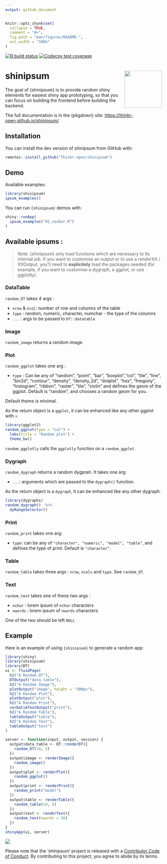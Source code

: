 ```yaml
---
output: github_document
---
```


<!-- README.md is generated from README.Rmd. Please edit that file -->

```r
knitr::opts_chunk$set(
  collapse = TRUE,
  comment = "#>",
  fig.path = "man/figures/README-",
  out.width = "100%"
)
```

<!-- badges: start -->
[![R build status](https://github.com/ThinkR-open/shinipsum/workflows/R-CMD-check/badge.svg)](https://github.com/ThinkR-open/shinipsum/actions)
[![Codecov test coverage](https://codecov.io/gh/ThinkR-open/shinipsum/branch/master/graph/badge.svg)](https://codecov.io/gh/ThinkR-open/shinipsum?branch=master)
<!-- badges: end -->

# shinipsum <img src="https://raw.githubusercontent.com/ThinkR-open/shinipsum/master/img/thinkr-hex-shinipsum.png" align="right" alt="" width="120" />

The goal of {shinipsum} is to provide random shiny elements for easiest shiny app prototyping, so that you can focus on building the frontend before building the backend.


The full documentation is in the {pkgdown} site: <https://thinkr-open.github.io/shinipsum/>

## Installation

You can install the dev version of shinipsum from GitHub with:

``` r
remotes::install_github("Thinkr-open/shinipsum")
```

## Demo 

Available examples: 

```r
library(shinipsum)
ipsum_examples()
```


You can run `{shinipsum}` demos with: 

```r
shiny::runApp(
  ipsum_examples("01_navbar.R")
)
```

## Available ipsums : 

> Note: {shinipsum} only load functions which are necessary to its internal job. If you want to customise an output or to use a renderXX / XXOutput, you'll need to **explicitely** load the packages needed (for example, if you want to customise a dygraph, a ggplot, or use ggplotly).

### DataTable 

`random_DT` takes 4 args : 

+ `nrow` & `ncol`: number of row and columns of the table
+ `type` : random, numeric, character, numchar - the type of the columns
+ `...` : args to be passed to `DT::datatable`

### Image

`random_image` returns a random image.

### Plot

`random_ggplot` takes one arg : 

+ `type` : Can be any of "random", "point", "bar", "boxplot","col", "tile", "line", "bin2d", "contour", "density", "density_2d", "dotplot", "hex", "freqpoly", "histogram", "ribbon", "raster", "tile", "violin" and defines the geom of the ggplot. Default is "random", and chooses a random geom for you.

Default theme is minimal.

As the return object is a `ggplot`, it can be enhanced like any other ggplot with `+`.

```r
library(ggplot2)
random_ggplot(type = "col") + 
  labs(title = "Random plot") + 
  theme_bw()
```

`random_ggplotly` calls the `ggplotly` function on a `random_ggplot`.  

### Dygraph

`random_dygraph` returns a random dygprah. It takes one arg: 

+ `...`: arguments which are passed to the `dygraph()` function. 

As the return object is a `dygraph`, it can be enhanced like any other dygraph.

```r
library(dygraphs)
random_dygraph()  %>% 
  dyRangeSelector()
```


### Print 

`random_print` takes one arg: 

+ `type`: can be any of `"character", "numeric", "model", "table"`, and defines the type of print. Default is `"character"`.


### Table 

`random_table` takes three args : `nrow`, `ncols` and `type`. See `random_DT`. 

### Text 

`random_text` takes one of these two args : 

+ `nchar` : lorem ipsum of `nchar` characters
+ `nwords` : lorem ipsum of `nwords` characters

One of the two should be left `NULL`

## Example

Here is an example of using `{shinipsum}` to generate a random app:

```r
library(shiny)
library(shinipsum)
library(DT)
ui <- fluidPage(
  h2("A Random DT"),
  DTOutput("data_table"),
  h2("A Random Image"),
  plotOutput("image", height = "300px"),
  h2("A Random Plot"),
  plotOutput("plot"),
  h2("A Random Print"),
  verbatimTextOutput("print"),
  h2("A Random Table"),
  tableOutput("table"),
  h2("A Random Text"),
  tableOutput("text")
)

server <- function(input, output, session) {
  output$data_table <- DT::renderDT({
    random_DT(10, 5)
  })
  output$image <- renderImage({
    random_image()
  })
  output$plot <- renderPlot({
    random_ggplot()
  })
  output$print <- renderPrint({
    random_print("model")
  })
  output$table <- renderTable({
    random_table(10, 5)
  })
  output$text <- renderText({
    random_text(nwords = 50)
  })
}
shinyApp(ui, server)

```

<img src="https://raw.githubusercontent.com/ThinkR-open/shinipsum/master/img/shinipsum.png">

Please note that the 'shinipsum' project is released with a [Contributor Code of Conduct](CODE_OF_CONDUCT.md). By contributing to this project, you agree to abide by its terms.
